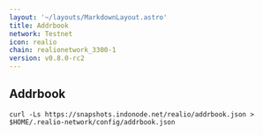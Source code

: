 ```yaml
---
layout: '~/layouts/MarkdownLayout.astro'
title: Addrbook
network: Testnet
icon: realio
chain: realionetwork_3300-1
version: v0.8.0-rc2
---
```

## Addrbook

```
curl -Ls https://snapshots.indonode.net/realio/addrbook.json > $HOME/.realio-network/config/addrbook.json
```